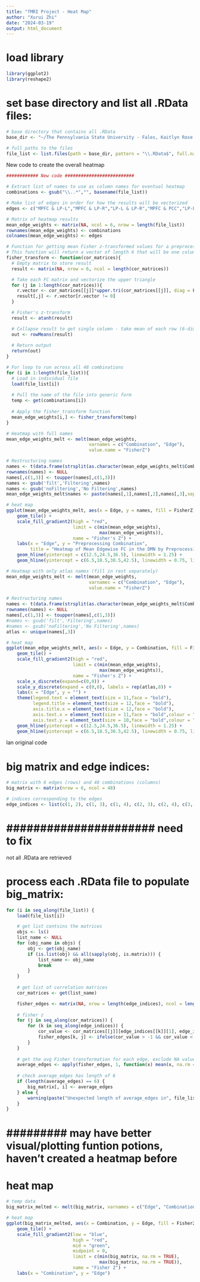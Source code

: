 ```yaml
---
title: "fMRI Project - Heat Map"
author: "Xurui Zhi"
date: "2024-03-19"
output: html_document
---
```


# load library
```r
library(ggplot2)
library(reshape2)
```


# set base directory and list all .RData files:
```r
# base directory that contains all .RData
base_dir <- "~/The Pennsylvania State University - Fales, Kaitlyn Rose - Scanner Heterogeneity Project/Correlation_Matrices"

# full paths to the files
file_list <- list.files(path = base_dir, pattern = "\\.RData$", full.names = TRUE, ignore.case = TRUE)
```


New code to create the overall heatmap
```r
############ New code ##########################

# Extract list of names to use as column names for eventual heatmap 
combinations <- gsub("\\..*","", basename(file_list))

# Make list of edges in order for how the results will be vectorized
edges <- c("MPFC & LP-L","MPFC & LP-R","LP-L & LP-R","MPFC & PCC","LP-L & PCC","LP-R & PCC")

# Matrix of heatmap results
mean_edge_weights <- matrix(NA, ncol = 6, nrow = length(file_list))
rownames(mean_edge_weights) <- combinations
colnames(mean_edge_weights) <- edges

# Function for getting mean Fisher z-transformed values for a preprocessing combination
# This function will return a vector of length 6 that will be one column in the heatmap
fisher_transform <- function(cor_matrices){
  # Empty matrix to store result
  result <- matrix(NA, nrow = 6, ncol = length(cor_matrices))

  # Take each FC matrix and vectorize the upper triangle
  for (j in 1:length(cor_matrices)){
    r.vector <- cor_matrices[[j]]*upper.tri(cor_matrices[[j]], diag = F)
    result[,j] <- r.vector[r.vector != 0]
  }

  # Fisher's z-transform
  result <- atanh(result)

  # Collapse result to get single column - take mean of each row (6-dim vector)
  out <- rowMeans(result)
  
  # Return output
  return(out)
}

# For loop to run across all 48 combinations
for (i in 1:length(file_list)){
  # Load in individual file
  load(file_list[i])
  
  # Pull the name of the file into generic form
  temp <- get(combinations[i])
  
  # Apply the fisher_transform function
  mean_edge_weights[i,] <- fisher_transform(temp)
}
```


```r
# Heatmap with full names
mean_edge_weights_melt <- melt(mean_edge_weights, 
                               varnames = c("Combination", "Edge"), 
                               value.name = "FisherZ")

# Restructuring names
names <- t(data.frame(strsplit(as.character(mean_edge_weights_melt$Combination), split = "_")))[,c(1:2,5)]
rownames(names) <- NULL
names[,c(1,3)] <- toupper(names[,c(1,3)])
names <- gsub('filt','Filtering',names)
names <- gsub('noFiltering','No Filtering',names)
mean_edge_weights_melt$names <- paste(names[,1],names[,2],names[,3],sep = ", ")

# heat map
ggplot(mean_edge_weights_melt, aes(x = Edge, y = names, fill = FisherZ)) +
    geom_tile() +
    scale_fill_gradient2(high = "red",
                         limit = c(min(mean_edge_weights),
                                   max(mean_edge_weights)),
                         name = "Fisher's Z") +
    labs(x = "Edge", y = "Preprocessing Combination", 
         title = "Heatmap of Mean Edgewise FC in the DMN by Preprocessing Combination") +
    geom_hline(yintercept = c(12.5,24.5,36.5), linewidth = 1.25) +
    geom_hline(yintercept = c(6.5,18.5,30.5,42.5), linewidth = 0.75, linetype = 2) 
```

```r
# Heatmap with only atlas names (fill in rest separately)
mean_edge_weights_melt <- melt(mean_edge_weights, 
                               varnames = c("Combination", "Edge"), 
                               value.name = "FisherZ")

# Restructuring names
names <- t(data.frame(strsplit(as.character(mean_edge_weights_melt$Combination), split = "_")))[,c(1:2,5)]
rownames(names) <- NULL
names[,c(1,3)] <- toupper(names[,c(1,3)])
#names <- gsub('filt','Filtering',names)
#names <- gsub('noFiltering','No Filtering',names)
atlas <- unique(names[,3])

# heat map
ggplot(mean_edge_weights_melt, aes(x = Edge, y = Combination, fill = FisherZ)) +
    geom_tile() +
    scale_fill_gradient2(high = "red",
                         limit = c(min(mean_edge_weights),
                                   max(mean_edge_weights)),
                         name = "Fisher's Z") +
    scale_x_discrete(expand=c(0,0)) +
    scale_y_discrete(expand = c(0,0), labels = rep(atlas,8)) +
    labs(x = "Edge", y = "") +
    theme(legend.text = element_text(size = 11,face = "bold"),
          legend.title = element_text(size = 12,face = "bold"),
          axis.title.x = element_text(size = 12,face = "bold"),
          axis.text.x = element_text(size = 11,face = "bold",colour = "black"),
          axis.text.y = element_text(size = 10,face = "bold",colour = "black")) +
    geom_hline(yintercept = c(12.5,24.5,36.5), linewidth = 1.25) +
    geom_hline(yintercept = c(6.5,18.5,30.5,42.5), linewidth = 0.75, linetype = 2) 
```

Ian original code

# big matrix and edge indices:
```r
# matrix with 6 edges (rows) and 48 combinations (columns)
big_matrix <- matrix(nrow = 6, ncol = 48)

# indices corresponding to the edges
edge_indices <- list(c(1, 2), c(1, 3), c(1, 4), c(2, 3), c(2, 4), c(3, 4))
```


# ###################### need to fix ######################
not all .RData are retrieved

# process each .RData file to populate big_matrix:
```r
for (i in seq_along(file_list)) {
    load(file_list[i])

    # get list contsins the matrices
    objs <- ls()
    list_name <- NULL
    for (obj_name in objs) {
        obj <- get(obj_name)
        if (is.list(obj) && all(sapply(obj, is.matrix))) {
            list_name <- obj_name
            break
        }
    }
    
    # get list of correlation matrices
    cor_matrices <- get(list_name)

    fisher_edges <- matrix(NA, nrow = length(edge_indices), ncol = length(cor_matrices))
    
    # fisher z
    for (j in seq_along(cor_matrices)) {
        for (k in seq_along(edge_indices)) {
            cor_value <- cor_matrices[[j]][edge_indices[[k]][1], edge_indices[[k]][2]]
            fisher_edges[k, j] <- ifelse(cor_value > -1 && cor_value < 1, atanh(cor_value), NA)  # NA if not valid
        }
    }
    
    # get the avg Fisher transformation for each edge, exclude NA values
    average_edges <- apply(fisher_edges, 1, function(x) mean(x, na.rm = TRUE))
    
    # check average_edges has length of 6
    if (length(average_edges) == 6) {
        big_matrix[, i] <- average_edges
    } else {
        warning(paste("Unexpected length of average_edges in", file_list[i]))
    }
}
```


# ######### may have better visual/plotting funtion potions, haven't created a heatmap before
# heat map
```r
# temp data
big_matrix_melted <- melt(big_matrix, varnames = c("Edge", "Combination"), value.name = "FisherZ")

# heat map
ggplot(big_matrix_melted, aes(x = Combination, y = Edge, fill = FisherZ)) +
    geom_tile() +
    scale_fill_gradient2(low = "blue",
                         high = "red",
                         mid = "green",
                         midpoint = 0,
                         limit = c(min(big_matrix, na.rm = TRUE),
                                   max(big_matrix, na.rm = TRUE)),
                         name = "Fisher Z") +
    labs(x = "Combination", y = "Edge")
```

